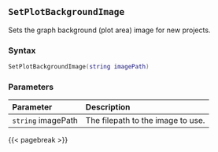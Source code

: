 ## `SetPlotBackgroundImage`

Sets the graph background\index{images!graph backgrounds} (plot area) image for new projects.

### Syntax {-}

``` .lua
SetPlotBackgroundImage(string imagePath)
```

### Parameters {-}

**Parameter** | **Description**
| :-- | :-- |
| `string` imagePath | The filepath to the image to use. |

{{< pagebreak >}}
